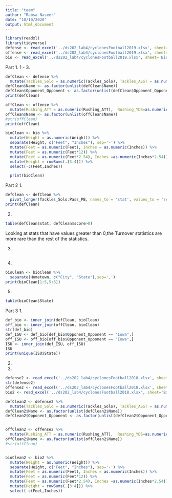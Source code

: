 ```yaml
---
title: "team"
author: "Rabsa Naseer"
date: "10/10/2020"
output: html_document
---
```

```r
library(readxl)
library(tidyverse)
defense <- read_excel('../ds202_lab4/cyclonesFootball2019.xlsx', sheet='Defensive')
offense <- read_excel('../ds202_lab4/cyclonesFootball2019.xlsx', sheet='Offensive')
bio <- read_excel('../ds202_lab4/cyclonesFootball2019.xlsx', sheet='Biography')
```

Part 1.
1 - 3.
```r
defClean <- defense %>%
  mutate(Tackles_Solo = as.numeric(Tackles_Solo), Tackles_ASST = as.numeric(Tackles_ASST), Tackles_TFL = as.numeric(Tackles_TFL),Tackles_Sack = as.numeric(Tackles_Sack), Turnover_FF = as.numeric(Turnover_FF),Turnover_FR = as.numeric(Turnover_FR), Turnover_INT = as.numeric(Turnover_INT), Pass_QBH = as.numeric(Pass_QBH), Pass_PB =as.numeric(Pass_PB))
defClean$Name <- as.factor(unlist(defClean$Name))
defClean$Opponent_Opponent <- as.factor(unlist(defClean$Opponent_Opponent))
print(defClean)

offClean <- offense %>%
  mutate(Rushing_ATT = as.numeric(Rushing_ATT),  Rushing_YDS=as.numeric(Rushing_YDS), Rushing_TD = as.numeric(Rushing_TD), Receiving_REC = as.numeric(Receiving_REC), Receiving_YDS = as.numeric(Receiving_YDS), Receiving_TD = as.numeric(Receiving_TD),`Passing_CMP-ATT` = as.numeric(`Passing_CMP-ATT`), Passing_YDS = as.numeric(Passing_YDS), Passing_TD = as.numeric(Passing_TD), Passing_INT = as.numeric(Passing_INT))
offClean$Name <- as.factor(unlist(offClean$Name))
#str(offClean)
print(offClean)

bioClean <- bio %>%
  mutate(Weight = as.numeric(Weight)) %>%
  separate(Height, c("Feet", "Inches"), sep='-') %>%
  mutate(Feet = as.numeric(Feet), Inches = as.numeric(Inches)) %>%
  mutate(Feet = as.numeric(Feet*12)) %>%
  mutate(Feet = as.numeric(Feet*2.54), Inches =as.numeric(Inches*2.54)) %>%
  mutate(Height = rowSums(.[3:4])) %>%
  select(-c(Feet,Inches))

  print(bioClean)
```
Part 2
1.
```r
defClean <- defClean %>%
  pivot_longer(Tackles_Solo:Pass_PB, names_to = 'stat', values_to = 'score' )
print(defClean)
```
2.
```r
table(defClean$stat, defClean$score>0)
```
Looking at stats that have values greater than 0,the Turnover statistics are more rare than the rest of the statistics.

3.
```r

```

4.
```r
bioClean <- bioClean %>%
  separate(Hometown, c("City", "State"),sep=',')
print(bioClean[1:5,5:6])
```

5.
```r
table(bioClean$State)
```

Part 3
1.
```r
def_bio <- inner_join(defClean, bioClean)
off_bio <- inner_join(offClean, bioClean)
str(def_bio)
def_ISU <- def_bio[def_bio$Opponent_Opponent == "Iowa",]
off_ISU <- off_bio[off_bio$Opponent_Opponent == "Iowa",]
ISU <- inner_join(def_ISU, off_ISU)
ISU
print(unique(ISU$State))
```

2.


3.
```r
defense2 <- read_excel('../ds202_lab4/cyclonesFootball2018.xlsx', sheet='Defensive')
str(defense2)
offense2 <- read_excel('../ds202_lab4/cyclonesFootball2018.xlsx', sheet='Offensive')
bio2 <- read_excel('../ds202_lab4/cyclonesFootball2018.xlsx', sheet='Biography')

defClean2 <- defense2 %>%
  mutate(Tackles_Solo = as.numeric(Tackles_Solo), Tackles_ASST = as.numeric(Tackles_ASST), Tackles_TFL = as.numeric(Tackles_TFL),Tackles_Sack = as.numeric(Tackles_Sack), Turnover_FF = as.numeric(Turnover_FF),Turnover_FR = as.numeric(Turnover_FR), Turnover_INT = as.numeric(Turnover_INT), Pass_QBH = as.numeric(Pass_QBH), Pass_PB =as.numeric(Pass_PB))
defClean2$Name <- as.factor(unlist(defClean2$Name))
defClean2$Opponent_Opponent <- as.factor(unlist(defClean2$Opponent_Opponent))


offClean2 <- offense2 %>%
  mutate(Rushing_ATT = as.numeric(Rushing_ATT),  Rushing_YDS=as.numeric(Rushing_YDS), Rushing_TD = as.numeric(Rushing_TD), Receiving_REC = as.numeric(Receiving_REC), Receiving_YDS = as.numeric(Receiving_YDS), Receiving_TD = as.numeric(Receiving_TD),`Passing_CMP-ATT` = as.numeric(`Passing_CMP-ATT`), Passing_YDS = as.numeric(Passing_YDS), Passing_TD = as.numeric(Passing_TD), Passing_INT = as.numeric(Passing_INT))
offClean2$Name <- as.factor(unlist(offClean2$Name))
#str(offClean)


bioClean2 <- bio2 %>%
  mutate(Weight = as.numeric(Weight)) %>%
  separate(Height, c("Feet", "Inches"), sep='-') %>%
  mutate(Feet = as.numeric(Feet), Inches = as.numeric(Inches)) %>%
  mutate(Feet = as.numeric(Feet*12)) %>%
  mutate(Feet = as.numeric(Feet*2.54), Inches =as.numeric(Inches*2.54)) %>%
  mutate(Height = rowSums(.[3:4])) %>%
  select(-c(Feet,Inches))
```

